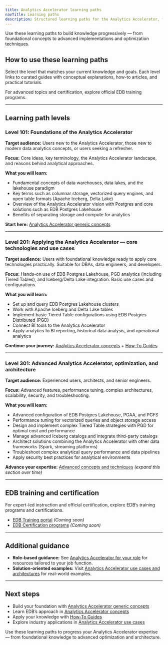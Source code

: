 ```yaml
---
title: Analytics Accelerator learning paths
navTitle: Learning paths
description: Structured learning paths for the Analytics Accelerator, from foundational concepts to advanced techniques and official training.
---
```


Use these learning paths to build knowledge progressively — from foundational concepts to advanced implementations and optimization techniques.

## How to use these learning paths

Select the level that matches your current knowledge and goals. Each level links to curated guides with conceptual explanations, how-to articles, and practical tutorials.

For advanced topics and certification, explore official EDB training programs.

---

## Learning path levels

### Level 101: Foundations of the Analytics Accelerator

**Target audience:** Users new to the Analytics Accelerator, those new to modern data analytics concepts, or users seeking a refresher.

**Focus:** Core ideas, key terminology, the Analytics Accelerator landscape, and reasons behind analytical approaches.

**What you will learn:**

- Fundamental concepts of data warehouses, data lakes, and the lakehouse paradigm
- Key terms such as columnar storage, vectorized query engines, and open table formats (Apache Iceberg, Delta Lake)
- Overview of the Analytics Accelerator vision with Postgres and core solutions such as EDB Postgres Lakehouse
- Benefits of separating storage and compute for analytics

**Start here:** [Analytics Accelerator generic concepts](../explained/generic-concepts)

---

### Level 201: Applying the Analytics Accelerator — core technologies and use cases

**Target audience:** Users with foundational knowledge ready to apply core technologies practically. Suitable for DBAs, data engineers, and developers.

**Focus:** Hands-on use of EDB Postgres Lakehouse, PGD analytics (including Tiered Tables), and Iceberg/Delta Lake integration. Basic use cases and configurations.

**What you will learn:**

- Set up and query EDB Postgres Lakehouse clusters
- Work with Apache Iceberg and Delta Lake tables
- Implement basic Tiered Table configurations using EDB Postgres Distributed (PGD)
- Connect BI tools to the Analytics Accelerator
- Apply analytics to BI reporting, historical data analysis, and operational analytics

**Continue your journey:** [Analytics Accelerator concepts](../analytics-concepts) + [How-To Guides](../how-to/index)

---

### Level 301: Advanced Analytics Accelerator, optimization, and architecture

**Target audience:** Experienced users, architects, and senior engineers.

**Focus:** Advanced features, performance tuning, complex architectures, scalability, security, and troubleshooting.

**What you will learn:**

- Advanced configuration of EDB Postgres Lakehouse, PGAA, and PGFS
- Performance tuning for vectorized queries and object storage access
- Design and implement complex Tiered Table strategies with PGD for optimal cost and performance
- Manage advanced Iceberg catalogs and integrate third-party catalogs
- Architect solutions combining the Analytics Accelerator with other data frameworks (Spark, streaming platforms)
- Troubleshoot complex analytical query performance and data pipelines
- Apply security best practices for analytical environments

**Advance your expertise:** [Advanced concepts and techniques](../explained/index) *(expand this section over time)*

---

## EDB training and certification

For expert-led instruction and official certification, explore EDB’s training programs and certifications.

- [EDB Training portal](#) *(Coming soon)*
- [EDB Certification programs](#) *(Coming soon)*

---

## Additional guidance

- **Role-based guidance:** See [Analytics Accelerator for your role](../analytics-for) for resources tailored to your job function.
- **Solution-oriented examples:** Visit [Analytics Accelerator use cases and architectures](../use-cases) for real-world examples.

---

## Next steps

- Build your foundation with [Analytics Accelerator generic concepts](../explained/generic-concepts)
- Learn EDB’s approach in [Analytics Accelerator concepts](../analytics-concepts)
- Apply your knowledge with [How-To Guides](../how-to/index)
- Explore industry applications in [Analytics Accelerator use cases](../use-cases)

Use these learning paths to progress your Analytics Accelerator expertise — from foundational knowledge to advanced optimization and architecture.

